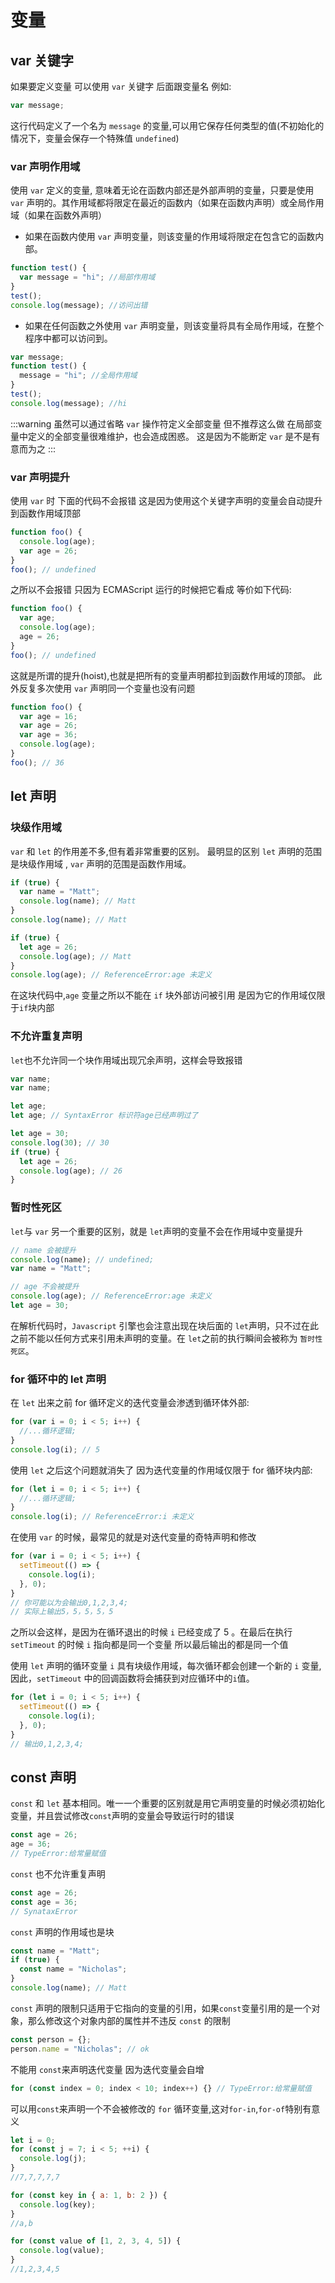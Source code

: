 # 变量

## var 关键字

如果要定义变量 可以使用 `var` 关键字 后面跟变量名 例如:

```javascript
var message;
```

这行代码定义了一个名为 `message` 的变量,可以用它保存任何类型的值(不初始化的情况下，变量会保存一个特殊值 `undefined`)

### var 声明作用域

使用 `var` 定义的变量, 意味着无论在函数内部还是外部声明的变量，只要是使用 `var` 声明的。其作用域都将限定在最近的函数内（如果在函数内声明）或全局作用域（如果在函数外声明）

- 如果在函数内使用 `var` 声明变量，则该变量的作用域将限定在包含它的函数内部。

```javascript
function test() {
  var message = "hi"; //局部作用域
}
test();
console.log(message); //访问出错
```

- 如果在任何函数之外使用 `var` 声明变量，则该变量将具有全局作用域，在整个程序中都可以访问到。

```javascript
var message;
function test() {
  message = "hi"; //全局作用域
}
test();
console.log(message); //hi
```

:::warning
虽然可以通过省略 `var` 操作符定义全部变量 但不推荐这么做 在局部变量中定义的全部变量很难维护，也会造成困惑。
这是因为不能断定 `var` 是不是有意而为之
:::

### var 声明提升

使用 `var` 时 下面的代码不会报错 这是因为使用这个关键字声明的变量会自动提升到函数作用域顶部

```javascript
function foo() {
  console.log(age);
  var age = 26;
}
foo(); // undefined
```

之所以不会报错 只因为 ECMAScript 运行的时候把它看成 等价如下代码:

```javascript
function foo() {
  var age;
  console.log(age);
  age = 26;
}
foo(); // undefined
```

这就是所谓的提升(hoist),也就是把所有的变量声明都拉到函数作用域的顶部。 此外反复多次使用 `var` 声明同一个变量也没有问题

```javascript
function foo() {
  var age = 16;
  var age = 26;
  var age = 36;
  console.log(age);
}
foo(); // 36
```

## let 声明

### 块级作用域

`var` 和 `let` 的作用差不多,但有着非常重要的区别。 最明显的区别 `let` 声明的范围是块级作用域 , `var` 声明的范围是函数作用域。

```javascript
if (true) {
  var name = "Matt";
  console.log(name); // Matt
}
console.log(name); // Matt

if (true) {
  let age = 26;
  console.log(age); // Matt
}
console.log(age); // ReferenceError:age 未定义
```

在这块代码中,`age` 变量之所以不能在 `if` 块外部访问被引用 是因为它的作用域仅限于`if`块内部

### 不允许重复声明

`let`也不允许同一个块作用域出现冗余声明，这样会导致报错

```javascript
var name;
var name;

let age;
let age; // SyntaxError 标识符age已经声明过了

let age = 30;
console.log(30); // 30
if (true) {
  let age = 26;
  console.log(age); // 26
}
```

### 暂时性死区

`let`与 `var` 另一个重要的区别，就是 `let`声明的变量不会在作用域中变量提升

```javascript
// name 会被提升
console.log(name); // undefined;
var name = "Matt";

// age 不会被提升
console.log(age); // ReferenceError:age 未定义
let age = 30;
```

在解析代码时，`Javascript` 引擎也会注意出现在块后面的 `let`声明，只不过在此之前不能以任何方式来引用未声明的变量。在 `let`之前的执行瞬间会被称为
`暂时性死区`。

### for 循环中的 let 声明

在 `let` 出来之前 for 循环定义的迭代变量会渗透到循环体外部:

```javascript
for (var i = 0; i < 5; i++) {
  //...循环逻辑;
}
console.log(i); // 5
```

使用 `let` 之后这个问题就消失了 因为迭代变量的作用域仅限于 for 循环块内部:

```javascript
for (let i = 0; i < 5; i++) {
  //...循环逻辑;
}
console.log(i); // ReferenceError:i 未定义
```

在使用 `var` 的时候，最常见的就是对迭代变量的奇特声明和修改

```javascript
for (var i = 0; i < 5; i++) {
  setTimeout(() => {
    console.log(i);
  }, 0);
}
// 你可能以为会输出0,1,2,3,4;
// 实际上输出5，5，5，5，5
```

之所以会这样，是因为在循环退出的时候 `i` 已经变成了 5 。在最后在执行 `setTimeout` 的时候 `i` 指向都是同一个变量 所以最后输出的都是同一个值

使用 `let` 声明的循环变量 `i` 具有块级作用域，每次循环都会创建一个新的 `i` 变量,因此，`setTimeout` 中的回调函数将会捕获到对应循环中的`i`值。

```javascript
for (let i = 0; i < 5; i++) {
  setTimeout(() => {
    console.log(i);
  }, 0);
}
// 输出0,1,2,3,4;
```

## const 声明

`const` 和 `let` 基本相同。唯一一个重要的区别就是用它声明变量的时候必须初始化变量，并且尝试修改`const`声明的变量会导致运行时的错误

```javascript
const age = 26;
age = 36;
// TypeError:给常量赋值
```

`const` 也不允许重复声明

```javascript
const age = 26;
const age = 36;
// SynataxError
```

`const` 声明的作用域也是块

```javascript
const name = "Matt";
if (true) {
  const name = "Nicholas";
}
console.log(name); // Matt
```

`const` 声明的限制只适用于它指向的变量的引用，如果`const`变量引用的是一个对象，那么修改这个对象内部的属性并不违反 `const` 的限制

```javascript
const person = {};
person.name = "Nicholas"; // ok
```

不能用 `const`来声明迭代变量 因为迭代变量会自增

```javascript
for (const index = 0; index < 10; index++) {} // TypeError:给常量赋值
```

可以用`const`来声明一个不会被修改的 `for` 循环变量,这对`for-in`,`for-of`特别有意义

```javascript
let i = 0;
for (const j = 7; i < 5; ++i) {
  console.log(j);
}
//7,7,7,7,7

for (const key in { a: 1, b: 2 }) {
  console.log(key);
}
//a,b

for (const value of [1, 2, 3, 4, 5]) {
  console.log(value);
}
//1,2,3,4,5
```
